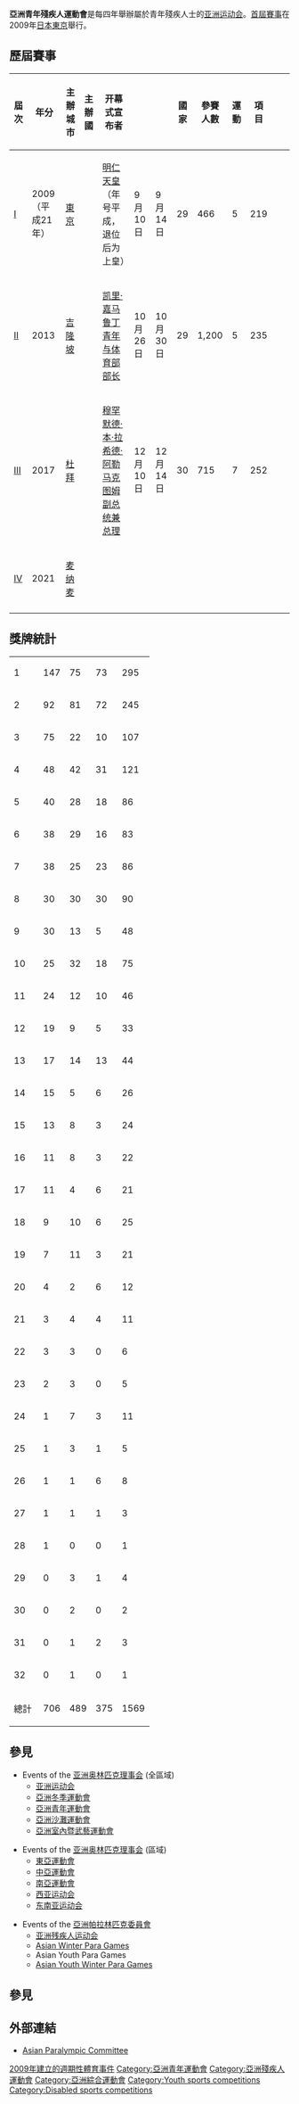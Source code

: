 
{{Paralympic Games infobox}}

'''亞洲青年殘疾人運動會'''是每四年舉辦屬於青年殘疾人士的[[亚洲运动会|亚洲运动会]]。[[2009_Asian_Youth_Para_Games|首屆賽事]]在2009年[[日本|日本]][[東京都|東京]]舉行。

==歷屆賽事==
{{main|亞洲殘疾人運動會主辦城市列表}}
{{location map+|Asia|float=center|width=800|caption=亚洲青年残疾人运动会舉辦城市|places=
{{Location map~|Asia|position=|lat=35.749168|long=139.216003|label='''[[東京都|2009]]'''}}
{{Location map~|Asia|position=|lat=3.142696|long=101.705416|label='''[[吉隆坡|2013]]'''}}
{{Location map~|Asia|position=|lat=24.95|long=55.333333|label='''[[杜拜|2017]]'''}}
{{Location map~|Asia|position=|lat=26.255|long=50.5775|label='''[[麦纳麦|2021]]'''}}
}}

{| class="wikitable" style="text-align:center; font-size:88%;"
|-
!屆次
!年分
!主辦城市
!主辦國
!开幕式宣布者
!{{nowrap|開始日}}
!{{nowrap|結束日}}
!國家
!參賽人數
!運動
!項目
!{{nowrap|頭名隊伍}}
!{{abbreviation|Ref.|註解}}
|-
|[[2009年亚洲青年残疾人运动会|I]]
|2009（平成21年）
|align=left|[[東京都|東京]]
|align=left|{{flag|Japan}}
|[[明仁天皇|明仁天皇]]（年号平成，退位后为上皇）
|align=left| 9月10日
|align=left| 9月14日
|29
|466
|5
|219
|align=left|{{flagIOC2team|JPN|2009年亚洲青年残疾人运动会}}
|
|-
|[[2013年亚洲青年残疾人运动会|II]]
|2013
|align=left|[[吉隆坡|吉隆坡]]
|align=left|{{flag|Malaysia}} 
|[[凯里·嘉马鲁丁|凯里·嘉马鲁丁青年与体育部部长]]
|align=left| 10月26日
|align=left| 10月30日
|29
|1,200
|5
|235
|align=left|{{flagIOC2team|JPN|2013年亚洲青年残疾人运动会}}
|
|-
|[[2017年亚洲青年残疾人运动会|III]]
|2017
|align=left|[[杜拜|杜拜]]
|align=left|{{flag|United Arab Emirates}} 
|[[穆罕默德·本·拉希德·阿勒马克图姆|穆罕默德·本·拉希德·阿勒马克图姆副总统兼总理]]
|align=left| 12月10日
|align=left| 12月14日
|30
|715
|7
|252
|align=left|{{flagIOC2team|JPN|2017年亚洲青年残疾人运动会}}
|
|-
|[[2021年亚洲青年残疾人运动会|IV]]
|2021
|align=left|[[麦纳麦|麦纳麦]]
|align=left|{{flag|Bahrain}} 
|
|align=left| {{nowrap|12月1日}}
|align=left| {{nowrap|12月10日}}
|
|
|
|
|align=left|
|
|-
|}

==獎牌統計==
{| {{RankedMedalTable|class=wikitable sortable|nation-width=}}
|- 
| 1 ||align=left| {{flagIOC2team|JPN|亚洲青年残疾人运动会}} ||147||75||73||295
|-
| 2 ||align=left| {{flagIOC2team|IRI|亚洲青年残疾人运动会}} ||92||81||72||245
|-
| 3 ||align=left| {{flagIOC2team|CHN|亚洲青年残疾人运动会}} ||75||22||10||107
|-
| 4 ||align=left| {{flagIOC2team|THA|亚洲青年残疾人运动会}} ||48||42||31||121
|-
| 5 ||align=left| {{flagIOC2team|HKG|亚洲青年残疾人运动会}} ||40||28||18||86
|-
| 6 ||align=left| {{flagIOC2team|IRQ|亚洲青年残疾人运动会}} ||38||29||16||83
|-
| 7 ||align=left| {{flagIOC2team|KOR|亚洲青年残疾人运动会}} ||38||25||23||86
|-
| 8 ||align=left| {{flagIOC2team|MAS|亚洲青年残疾人运动会}} ||30||30||30||90
|-
| 9 ||align=left| {{flagIOC2team|UZB|亚洲青年残疾人运动会}} ||30||13||5||48
|-
| 10 ||align=left| {{flagIOC2team|KAZ|亚洲青年残疾人运动会}} ||25||32||18||75
|-
| 11 ||align=left| {{flagIOC2team|INA|亚洲青年残疾人运动会}} ||24||12||10||46
|-
| 12 ||align=left| {{flagIOC2team|VIE|亚洲青年残疾人运动会}} ||19||9||5||33
|-
| 13 ||align=left| {{flagIOC2team|IND|亚洲青年残疾人运动会}} ||17||14||13||44
|-
| 14 ||align=left| {{flagIOC2team|JOR|亚洲青年残疾人运动会}} ||15||5||6||26
|-
| 15 ||align=left| {{flagIOC2team|UAE|亚洲青年残疾人运动会}} ||13||8||3||24
|-
| 16 ||align=left| {{flagIOC2team|TPE|亚洲青年残疾人运动会}} ||11||8||3||22
|-
| 17 ||align=left| {{flagIOC2team|KSA|亚洲青年残疾人运动会}} ||11||4||6||21
|-
| 18 ||align=left| {{flagIOC2team|SIN|亚洲青年残疾人运动会}} ||9||10||6||25
|-
| 19 ||align=left| {{flagIOC2team|KUW|亚洲青年残疾人运动会}} ||7||11||3||21
|-
| 20 ||align=left| {{flagIOC2team|PAK|亚洲青年残疾人运动会}} ||4||2||6||12
|-
| 21 ||align=left| {{flagIOC2team|MYA|亚洲青年残疾人运动会}} ||3||4||4||11
|-
| 22 ||align=left| {{flagIOC2team|SRI|亚洲青年残疾人运动会}} ||3||3||0||6
|-
| 23 ||align=left| {{flagIOC2team|PLE|亚洲青年残疾人运动会}} ||2||3||0||5
|-
| 24 ||align=left| {{flagIOC2team|BRN|亚洲青年残疾人运动会}} ||1||7||3||11
|-
| 25 ||align=left| {{flagIOC2team|OMA|亚洲青年残疾人运动会}} ||1||3||1||5
|-
| 26 ||align=left| {{flagIOC2team|PHI|亚洲青年残疾人运动会}} ||1||1||6||8
|-
| 27 ||align=left| {{flagIOC2team|SYR|亚洲青年残疾人运动会}} ||1||1||1||3
|-
| 28 ||align=left| {{flagIOC2team|BRU|亚洲青年残疾人运动会}} ||1||0||0||1
|-
| 29 ||align=left| {{flagIOC2team|PRK|亚洲青年残疾人运动会}} ||0||3||1||4
|-
| 30 ||align=left| {{flagIOC2team|LIB|亚洲青年残疾人运动会}} ||0||2||0||2
|-
| 31 ||align=left| {{flagIOC2team|MAC|亚洲青年残疾人运动会}} ||0||1||2||3
|-
| 32 ||align=left| {{flagIOC2team|MGL|亚洲青年残疾人运动会}} ||0||1||0||1
|- class="sortbottom"
!colspan=2|總計||706||489||375||1569
|}

==參見==
{{col-begin}}
{{Col-1-of-3}}
* Events of the [[亚洲奥林匹克理事会|亚洲奥林匹克理事会]] (全區域)
** [[亚洲运动会|亚洲运动会]]
** [[亞洲冬季運動會|亞洲冬季運動會]]
** [[亞洲青年運動會|亞洲青年運動會]]
** [[亞洲沙灘運動會|亞洲沙灘運動會]]
** [[亞洲室內暨武藝運動會|亞洲室內暨武藝運動會]]
{{Col-2-of-3}}
* Events of the [[亚洲奥林匹克理事会|亚洲奥林匹克理事会]] (區域)
** [[東亞運動會|東亞運動會]]
** [[中亞運動會|中亞運動會]]
** [[南亞運動會|南亞運動會]]
** [[西亚运动会|西亚运动会]]
** [[东南亚运动会|东南亚运动会]]
{{Col-3-of-3}}
* Events of the [[亞洲帕拉林匹克委員會|亞洲帕拉林匹克委員會]]
** [[亚洲残疾人运动会|亚洲残疾人运动会]]
** [[Asian_Winter_Para_Games|Asian Winter Para Games]]
** Asian Youth Para Games
** [[Asian_Youth_Winter_Para_Games|Asian Youth Winter Para Games]]
{{col-end}}

==參見==
{{Reflist}}

==外部連結==
* [http://www.asianparalympic.org/ Asian Paralympic Committee]{{Wayback|url=http://www.asianparalympic.org/ |date=20170310022708 }}

{{亞洲帕拉林運動會}}

[[Category:2009年建立的週期性體育事件|]]
[[Category:亞洲青年運動會|Category:亞洲青年運動會]]
[[Category:亞洲殘疾人運動會|Category:亞洲殘疾人運動會]]
[[Category:亞洲綜合運動會|Category:亞洲綜合運動會]]
[[Category:Youth_sports_competitions|Category:Youth sports competitions]]
[[Category:Disabled_sports_competitions|Category:Disabled sports competitions]]